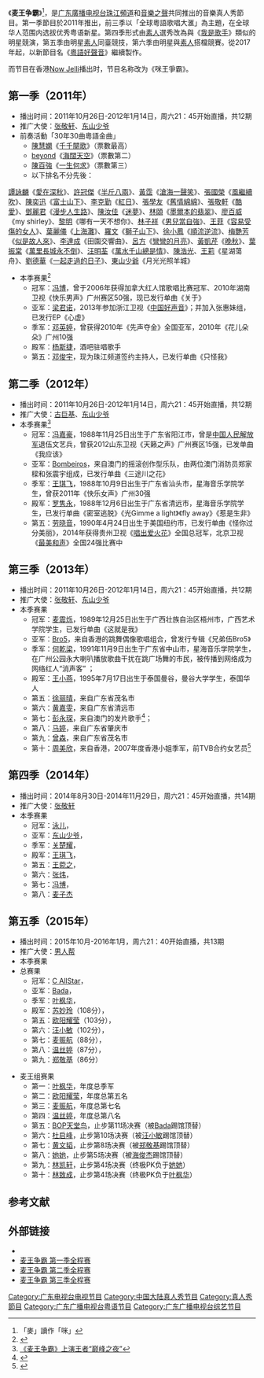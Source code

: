 {{Infobox television
| show_name            = 麦王争霸 
| image                =  
| caption              =  
| show_name_2          = 唛王争霸<br>咪王爭霸（香港）
| genre                = [[真人秀|真人秀]]
| creator              = 
| presenter            = 
| country              = {{CHN-MLD}}
| language             = [[粤语|粤语]]
| num_seasons          = 6
| location             =  
| network              = [[广东电视台|广东电视台]][[珠江频道|珠江频道]]
| first_aired          = 2011年10月26日
| last_aired           = 2016年
| related              = [[全球華人新秀歌唱大賽|全球華人新秀歌唱大賽]]<br>[[我是歌手|我是歌手]]
}}
《'''麦王争霸'''》<ref>「麥」讀作「咪」</ref>，是[[广东廣播电视台|广东廣播电视台]][[珠江頻道|珠江頻道]]和[[廣東電臺音樂之聲|音樂之聲]]共同推出的音樂真人秀節目。第一季節目於2011年推出，前三季以「全球粵語歌唱大滙」為主題，在全球华人范围内选拔优秀粤语新星。第四季形式由[[素人|素人]]選秀改為與《[[我是歌手|我是歌手]]》類似的明星競演，第五季由明星[[素人|素人]]同臺競技，第六季由明星與[[素人|素人]]搭檔競賽。從2017年起，以新節目名《[[粵語好聲音|粵語好聲音]]》繼續製作。

而节目在香港[[NowJelli紫金國際台|Now Jelli]]播出时，节目名称改为《咪王爭霸》。

==第一季（2011年）==
*播出时间：2011年10月26日-2012年1月14日，周六21：45开始直播，共12期
*推广大使：[[张敬轩|张敬轩]]、[[东山少爷_(歌手)|东山少爷]]
* 前奏活動「30年30曲粵語金曲」
**[[陳慧嫻|陳慧嫻]]《[[千千闋歌|千千闋歌]]》（票數最高）
**[[beyond|beyond]]《[[海闊天空|海闊天空]]》（票數第二）
**[[陳百強|陳百強]]《[[一生何求|一生何求]]》（票數第三）
**以下排名不分先後：
[[譚詠麟|譚詠麟]]《[[愛在深秋|愛在深秋]]》、[[許冠傑|許冠傑]]《[[半斤八兩|半斤八兩]]》、[[黃霑|黃霑]]《[[滄海一聲笑|滄海一聲笑]]》、[[張國榮|張國榮]]《[[風繼續吹|風繼續吹]]》、[[陳奕迅|陳奕迅]]《[[富士山下|富士山下]]》、[[李克勤|李克勤]]《[[紅日|紅日]]》、[[張學友|張學友]]《[[舊情綿綿|舊情綿綿]]》、[[張敬軒|張敬軒]]《[[酷愛|酷愛]]》、[[鄧麗君|鄧麗君]]《[[漫步人生路|漫步人生路]]》、[[陳汝佳|陳汝佳]]《[[迷夢|迷夢]]》、[[林頤|林頤]]《[[墨爾本的翡翠|墨爾本的翡翠]]》、[[廖百威|廖百威]]《my shirley》、[[黎明|黎明]]《哪有一天不想你》、[[林子祥|林子祥]]《[[男兒當自強|男兒當自強]]》、[[王菲|王菲]]《[[容易受傷的女人|容易受傷的女人]]》、[[葉麗儀|葉麗儀]]《[[上海灘|上海灘]]》、[[羅文|羅文]]《[[獅子山下|獅子山下]]》、[[徐小鳳|徐小鳳]]《[[順流逆流|順流逆流]]》、[[梅艷芳|梅艷芳]]《[[似是故人來|似是故人來]]》、[[李達成|李達成]]《田園交響曲》、[[呂方|呂方]]《[[彎彎的月亮|彎彎的月亮]]》、[[黃凱芹|黃凱芹]]《[[晚秋|晚秋]]》、[[葉振棠|葉振棠]]《[[萬里長城永不倒|萬里長城永不倒]]》、[[汪明荃|汪明荃]]《[[萬水千山總是情|萬水千山總是情]]》、[[陳浩光|陳浩光]]、[[王莉|王莉]]《星湖蕩舟》、[[劉德華|劉德華]]《[[一起走過的日子|一起走過的日子]]》、[[東山少爺|東山少爺]]《月光光照羊城》
*本季赛果<ref>{{Cite web |url=http://www.gd.xinhuanet.com/newscenter/2012-01/13/content_24534936.htm |title=《麦王争霸》决赛 冯博成为“麦王”冠军 |accessdate=2014-05-28 |archive-date=2016-03-04 |archive-url=https://web.archive.org/web/20160304130222/http://www.gd.xinhuanet.com/newscenter/2012-01/13/content_24534936.htm |dead-url=no }}</ref>
**冠军：[[冯博|冯博]]，曾于2006年获得加拿大红人馆歌唱比赛冠军、2010年湖南卫视《快乐男声》广州赛区50强，现已发行单曲《关于》
**亚军：[[梁君诺|梁君诺]]，2013年参加浙江卫视《[[中国好声音|中国好声音]]》；并加入张惠妹组，已发行EP《心虚》
**季军：[[邓英婷|邓英婷]]，曾获得2010年《先声夺金》全国亚军，2010年《花儿朵朵》广州10强
**殿军：[[杨斯捷|杨斯捷]]，酒吧驻唱歌手
**第五：[[邓俊宇|邓俊宇]]，现为珠江频道签约主持人，已发行单曲《只怪我》

==第二季（2012年）==
*播出时间：2011年10月26日-2012年1月14日，周六21：45开始直播，共12期
*推广大使：[[古巨基|古巨基]]、[[东山少爷_(歌手)|东山少爷]]
*本季赛果<ref>[http://epaper.oeeee.com/C/html/2012-12/31/content_1786470.htm 《麦王争霸》上演王者“巅峰之夜”]{{dead link|date=2018年5月 |bot=InternetArchiveBot |fix-attempted=yes }}</ref>
**冠军：[[冯嘉豪|冯嘉豪]]，1988年11月25日出生于广东省阳江市，曾是[[中国人民解放军|中国人民解放军]]退伍文艺兵，曾获2012山东卫视《天籁之声》广州赛区15强，已发单曲《我应该》
**亚军：[[Bombeiros|Bombeiros]]，来自澳门的摇滚创作型乐队，由两位澳门消防员郑家樑和张震宇组成，已发行单曲《三途川之花》
**季军：[[王琪飞|王琪飞]]，1988年10月9日出生于广东省汕头市，星海音乐学院学生，曾获2011年《快乐女声》广州30强
**殿军：[[罗隽永|罗隽永]]，1988年12月6日出生于广东省清远市，星海音乐学院学生，已发行单曲《密室逃脱》《光Gimme a light》《fly away》《惹是生非》
**第五：[[劳晓音|劳晓音]]，1990年4月24日出生于美国纽约市，已发行单曲《怪你过分美丽》，2014年获得贵州卫视《[[唱出爱火花|唱出爱火花]]》全国总冠军，北京卫视《[[最美和声|最美和声]]》全国24强比赛中

==第三季（2013年）==
*播出时间：2011年10月26日-2012年1月14日，周六21：45开始直播，共12期
*推广大使：[[张敬轩|张敬轩]]、[[东山少爷_(歌手)|东山少爷]]
*本季赛果
**冠军：[[麦震烁|麦震烁]]，1989年12月25日出生于广西壮族自治区梧州市，广西艺术学院学生，已发行单曲《这就是我》
**亚军：[[Bro5|Bro5]]，来自香港的跳舞偶像歌唱组合，曾发行专辑《兄弟伍Bro5》
**季军：[[何乾梁|何乾梁]]，1991年11月9日出生于广东省中山市，星海音乐学院学生，在广州公园永大喇叭播放歌曲干扰在跳广场舞的市民，被传播到网络成为网络红人“消声客” ；
**殿军：[[王小燕|王小燕]]，1995年7月17日出生于泰国曼谷，曼谷大学学生，泰国华人
**第五：[[徐丽晴|徐丽晴]]，来自广东省茂名市
**第六：[[黄嘉雯|黄嘉雯]]，来自广东省清远市
**第七：[[彭永琛|彭永琛]]，来自澳门的发片歌手<ref>{{Cite web |url=http://gd.sina.com.cn/news/wt/2013-11-01/092250884.html |title=港澳“过江龙”争当《麦王争霸》弄潮儿 |access-date=2014-05-28 |archive-url=https://web.archive.org/web/20140529051650/http://gd.sina.com.cn/news/wt/2013-11-01/092250884.html |archive-date=2014-05-29 |dead-url=yes }}</ref>；
**第八：[[马婷|马婷]]，来自广东省肇庆市
**第九：[[曾森|曾森]]，来自广东省茂名市
**第十：[[周美欣|周美欣]]，来自香港，2007年度香港小姐季军，前TVB合约女艺员<ref>{{Cite web |url=http://news.163.com/13/1011/15/9ATQGNCF00014AED.html |title=港姐也来争做“麦王” |access-date=2014-05-28 |archive-url=https://web.archive.org/web/20140529051658/http://news.163.com/13/1011/15/9ATQGNCF00014AED.html |archive-date=2014-05-29 |dead-url=yes }}</ref>

==第四季（2014年）==
*播出时间：2014年8月30日-2014年11月29日，周六21：45开始直播，共14期
*推广大使：[[张敬轩|张敬轩]]
*本季赛果
**冠军：[[泳儿|泳儿]]，
**亚军：[[东山少爷_(歌手)|东山少爷]]，
**季军：[[关楚耀|关楚耀]]，
**殿军：[[王琪飞|王琪飞]]，
**第五：[[王菀之|王菀之]]，
**第六：[[张炜|张炜]]，
**第七：[[冯博|冯博]]，
**第八：[[麦子杰|麦子杰]]

==第五季（2015年）==
*播出时间：2015年10月-2016年1月，周六21：40开始直播，共13期
*推广大使：[[男人帮|男人帮]]
*本季赛果
*总赛果
**冠军：[[C_AllStar|C AllStar]]，
**亚军：[[Bada|Bada]]，
**季军：[[叶枫华|叶枫华]]，
**殿军：[[苏妙玲|苏妙玲]]（108分），
**第五：[[欧阳耀莹|欧阳耀莹]]（103分），
**第六：[[汪小敏|汪小敏]]（102分），
**第七：[[麦赈航|麦赈航]]（88分），
**第八：[[温丝婷|温丝婷]]（87分），
**第九：[[郑敬基|郑敬基]]（86分）

*麦王组赛果
**第一：[[叶枫华|叶枫华]]，年度总季军
**第二：[[欧阳耀莹|欧阳耀莹]]，年度总第五名
**第三：[[麦赈航|麦赈航]]，年度总第七名
**第四：[[温丝婷|温丝婷]]，年度总第八名
**第五：[[BOP_(組合)|BOP天堂鸟]]，止步第11场决赛（被[[Bada|Bada]]踢馆顶替）
**第六：[[杜启峰|杜启峰]]，止步第10场决赛（被[[汪小敏|汪小敏]]踢馆顶替）
**第七：[[黄文韬|黄文韬]]，止步第8场决赛（被[[郑敬基|郑敬基]]踢馆顶替）
**第八：[[她她|她她]]，止步第5场决赛（被[[海俊杰|海俊杰]]踢馆顶替）
**第九：[[林凯轩|林凯轩]]，止步第4场决赛（终极PK负于[[她她|她她]]）
**第十：[[林致成|林致成]]，止步第4场决赛（终极PK负于[[叶枫华|叶枫华]]）

==参考文献==
{{reflist}}

==外部链接==
*{{Sinaweibo|gdtvmwzb}}
*[https://web.archive.org/web/20130601195710/http://v.gdtv.cn/option/com_content/ItemId/59/page/1/ 麦王争霸 第一季全程赛] 
*[https://web.archive.org/web/20131022033329/http://www.yinyuetai.com/fanclub/26613 麦王争霸 第二季全程赛] 
*[http://www.iqiyi.com/v_19rrhc7x2o.html?src=frbdaldjunest 麦王争霸 第三季全程赛] 


[[Category:广东电视台电视节目|Category:广东电视台电视节目]]
[[Category:中国大陆真人秀节目|Category:中国大陆真人秀节目]]
[[Category:真人秀節目|Category:真人秀節目]]
[[Category:广东广播电视台粤语节目|Category:广东广播电视台粤语节目]]
[[Category:广东广播电视台综艺节目|Category:广东广播电视台综艺节目]]